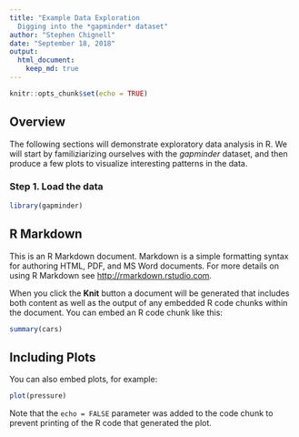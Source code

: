 ```yaml
---
title: "Example Data Exploration 
  Digging into the *gapminder* dataset"
author: "Stephen Chignell"
date: "September 18, 2018"
output:
  html_document:
    keep_md: true
---
```


```r
knitr::opts_chunk$set(echo = TRUE)
```

## Overview
The following sections will demonstrate exploratory data analysis in R. We will start by familiziarizing ourselves with the *gapminder* dataset, and then produce a few plots to visualize interesting patterns in the data.

### Step 1. Load the data
```r
library(gapminder)
```



## R Markdown

This is an R Markdown document. Markdown is a simple formatting syntax for authoring HTML, PDF, and MS Word documents. For more details on using R Markdown see <http://rmarkdown.rstudio.com>.

When you click the **Knit** button a document will be generated that includes both content as well as the output of any embedded R code chunks within the document. You can embed an R code chunk like this:

```r
summary(cars)
```

## Including Plots

You can also embed plots, for example:

```r
plot(pressure)
```

Note that the `echo = FALSE` parameter was added to the code chunk to prevent printing of the R code that generated the plot.

